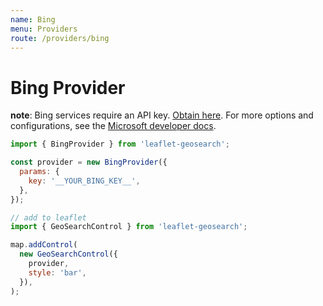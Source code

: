 ```yaml
---
name: Bing
menu: Providers
route: /providers/bing
---
```



# Bing Provider

**note**: Bing services require an API key. [Obtain here][1].
For more options and configurations, see the [Microsoft developer docs][2].

<Playground>
  <Map provider="Bing" />
</Playground>

```js
import { BingProvider } from 'leaflet-geosearch';

const provider = new BingProvider({
  params: {
    key: '__YOUR_BING_KEY__',
  },
});

// add to leaflet
import { GeoSearchControl } from 'leaflet-geosearch';

map.addControl(
  new GeoSearchControl({
    provider,
    style: 'bar',
  }),
);
```

[1]: https://docs.microsoft.com/en-us/bingmaps/getting-started/bing-maps-dev-center-help/getting-a-bing-maps-key
[2]: https://docs.microsoft.com/en-us/bingmaps/rest-services/locations/find-a-location-by-address
